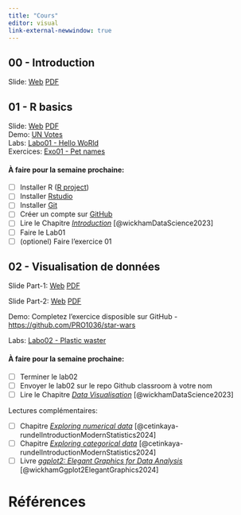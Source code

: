```yaml
---
title: "Cours"
editor: visual
link-external-newwindow: true
---
```


## 00 - Introduction

Slide: [Web](../../slides/00 - Intro/00 - intro.qmd){target="_blank"} [PDF](00 - intro.pdf)

## 01 - R basics

Slide: [Web](../../slides/01 - Toolbox/01 - toolbox.qmd){target="_blank"} [PDF](01 - toolbox.pdf)
<br/>Demo: [UN Votes](../demo/unvotes/unvotes.qmd)
<br/>Labs: [Labo01 - Hello WoRld](../labs/lab01-hello-world/lab01-hello-world.qmd)
<br/>Exercices: [Exo01 - Pet names](../exercices/exo01-pet-names/exo01-pet-names.qmd)

#### À faire pour la semaine prochaine:
  - [ ] Installer R ([R project](https://www.r-project.org/))
  - [ ] Installer [Rstudio](https://posit.co/download/rstudio-desktop/)
  - [ ] Installer [Git](https://git-scm.com/downloads)
  - [ ] Créer un compte sur [GitHub](https://github.com/)
  - [ ] Lire le Chapitre *[Introduction](https://r4ds.hadley.nz/intro)* [@wickhamDataScience2023] 
  - [ ] Faire le Lab01
  - [ ] (optionel) Faire l'exercice 01


## 02 - Visualisation de données

Slide Part-1: [Web](../../slides/02 - Dataviz/02 - dataviz.qmd){target="_blank"}  [PDF](02 - dataviz - P1.pdf)

Slide Part-2: [Web](../../slides/02 - Dataviz/02 - dataviz - 02.qmd){target="_blank"}  [PDF](02 - dataviz - P2.pdf)


Demo: Completez l'exercice disposible sur GitHub - [https://github.com/PRO1036/star-wars](https://github.com/PRO1036/star-wars)

Labs: [Labo02 - Plastic waster](../labs/lab02-plastic-waste/lab02-plastic-waste.qmd)

#### À faire pour la semaine prochaine:
  - [ ] Terminer le lab02
  - [ ] Envoyer le lab02 sur le repo Github classroom à votre nom
  - [ ] Lire le Chapitre *[Data Visualisation](https://r4ds.had.co.nz/data-visualisation.html)* [@wickhamDataScience2023]
  
Lectures complémentaires:

  - [ ] Chapitre *[Exploring numerical data](https://openintro-ims.netlify.app/explore-numerical)* [@cetinkaya-rundelIntroductionModernStatistics2024]
  - [ ] Chapitre *[Exploring categorical data](https://openintro-ims.netlify.app/explore-categorical)* [@cetinkaya-rundelIntroductionModernStatistics2024]
  - [ ] Livre *[ggplot2: Elegant Graphics for Data Analysis](https://ggplot2-book.org/)* [@wickhamGgplot2ElegantGraphics2024]

# Références

:::{#refs}
:::



